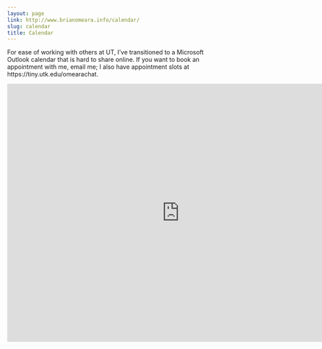 ```yaml
---
layout: page
link: http://www.brianomeara.info/calendar/
slug: calendar
title: Calendar
---
```


For ease of working with others at UT, I've transitioned to a Microsoft Outlook calendar that is hard to share online. If you want to book an appointment with me, email me; I also have appointment slots at https://tiny.utk.edu/omearachat.

<iframe src="https://tiny.utk.edu/omearachat" style="border: 0" width="800" height="600" frameborder="0" scrolling="no"></iframe>
